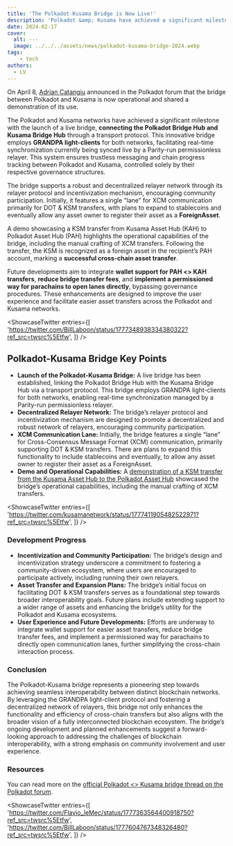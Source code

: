 ```yaml
---
title: 'The Polkadot-Kusama Bridge is Now Live!'
description: 'Polkadot &amp; Kusama have achieved a significant milestone, connecting the Polkadot Bridge Hub and Kusama Bridge Hub.'
date: 2024-02-17
cover:
  alt: ---
  image: ../../../assets/news/polkadot-kusama-bridge-2024.webp
tags: 
    - tech
authors:
  - LV
---
```



On April 8, [Adrian Catangiu](https://github.com/acatangiu) announced in the Polkadot forum that the bridge between Polkadot and Kusama is now operational and shared a demonstration of its use.

The Polkadot and Kusama networks have achieved a significant milestone with the launch of a live bridge, **connecting the Polkadot Bridge Hub and Kusama Bridge Hub** through a transport protocol. This innovative bridge employs **GRANDPA light-clients** for both networks, facilitating real-time synchronization currently being synced live by a Parity-run permissionless relayer. This system ensures trustless messaging and chain progress tracking between Polkadot and Kusama, controlled solely by their respective governance structures.

The bridge supports a robust and decentralized relayer network through its relayer protocol and incentivization mechanism, encouraging community participation. Initially, it features a single “lane” for XCM communication primarily for DOT &amp; KSM transfers, with plans to expand to stablecoins and eventually allow any asset owner to register their asset as a **ForeignAsset**.

A demo showcasing a KSM transfer from Kusama Asset Hub (KAH) to Polkadot Asset Hub (PAH) highlights the operational capabilities of the bridge, including the manual crafting of XCM transfers. Following the transfer, the KSM is recognized as a foreign asset in the recipient’s PAH account, marking a **successful cross-chain asset transfer**.

Future developments aim to integrate **wallet support for PAH &lt;&gt; KAH transfers**, **reduce bridge transfer fees**, and **implement a permissioned way for parachains to open lanes directly**, bypassing governance procedures. These enhancements are designed to improve the user experience and facilitate easier asset transfers across the Polkadot and Kusama networks.

<script is:inline src="https://platform.twitter.com/widgets.js"></script>  

<ShowcaseTwitter
  entries={[
    'https://twitter.com/BillLaboon/status/1777348938334380322?ref_src=twsrc%5Etfw',
  ]}
/>

Polkadot-Kusama Bridge Key Points
---------------------------------

- **Launch of the Polkadot-Kusama Bridge:** A live bridge has been established, linking the Polkadot Bridge Hub with the Kusama Bridge Hub via a transport protocol. This bridge employs GRANDPA light-clients for both networks, enabling real-time synchronization managed by a Parity-run permissionless relayer.
- **Decentralized Relayer Network:** The bridge’s relayer protocol and incentivization mechanism are designed to promote a decentralized and robust network of relayers, encouraging community participation.
- **XCM Communication Lane:** Initially, the bridge features a single “lane” for Cross-Consensus Message Format (XCM) communication, primarily supporting DOT &amp; KSM transfers. There are plans to expand this functionality to include stablecoins and eventually, to allow any asset owner to register their asset as a ForeignAsset.
- **Demo and Operational Capabilities:** A [demonstration of a KSM transfer from the Kusama Asset Hub to the Polkadot Asset Hub](https://forum.polkadot.network/t/polkadot-kusama-bridge/2971/25) showcased the bridge’s operational capabilities, including the manual crafting of XCM transfers.

<ShowcaseTwitter
  entries={[
    'https://twitter.com/kusamanetwork/status/1777411905482522971?ref_src=twsrc%5Etfw',
  ]}
/>
### Development Progress

- **Incentivization and Community Participation:** The bridge’s design and incentivization strategy underscore a commitment to fostering a community-driven ecosystem, where users are encouraged to participate actively, including running their own relayers.
- **Asset Transfer and Expansion Plans:** The bridge’s initial focus on facilitating DOT &amp; KSM transfers serves as a foundational step towards broader interoperability goals. Future plans include extending support to a wider range of assets and enhancing the bridge’s utility for the Polkadot and Kusama ecosystems.
- **User Experience and Future Developments:** Efforts are underway to integrate wallet support for easier asset transfers, reduce bridge transfer fees, and implement a permissioned way for parachains to directly open communication lanes, further simplifying the cross-chain interaction process.

### Conclusion

The Polkadot-Kusama bridge represents a pioneering step towards achieving seamless interoperability between distinct blockchain networks. By leveraging the GRANDPA light-client protocol and fostering a decentralized network of relayers, this bridge not only enhances the functionality and efficiency of cross-chain transfers but also aligns with the broader vision of a fully interconnected blockchain ecosystem. The bridge’s ongoing development and planned enhancements suggest a forward-looking approach to addressing the challenges of blockchain interoperability, with a strong emphasis on community involvement and user experience.

### Resources

You can read more on the [official Polkadot &lt;&gt; Kusama bridge thread on the Polkadot forum](https://forum.polkadot.network/t/polkadot-kusama-bridge/2971/25).

<ShowcaseTwitter
  entries={[
    'https://twitter.com/Flavio_leMec/status/1777363564400918750?ref_src=twsrc%5Etfw',
    'https://twitter.com/BillLaboon/status/1777604767348326480?ref_src=twsrc%5Etfw',
  ]}
/>